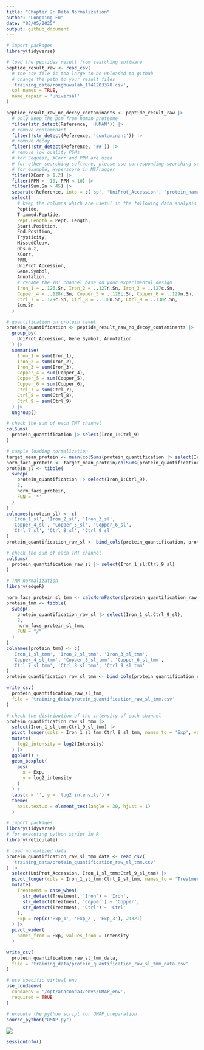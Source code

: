 ```yaml
---
title: "Chapter 2: Data Normalization"
author: "Longping Fu"
date: "03/05/2025"
output: github_document
---
```


```r
# import packages
library(tidyverse)

# load the peptides result from searching software
peptide_result_raw <- read_csv(
  # the csv file is too large to be uploaded to github
  # change the path to your result files
  'training_data/ronghuwulab_1741203378.csv',
  col_names = TRUE,
  name_repair = 'universal'
)

```

```r
peptide_result_raw_no_decoy_contaminants <- peptide_result_raw |> 
  # only keep the psm from human proteome
  filter(str_detect(Reference, 'HUMAN')) |> 
  # remove contaminant
  filter(!str_detect(Reference, 'contaminant')) |> 
  # remove decoy
  filter(!str_detect(Reference, '##')) |> 
  # remove low quality PSMs
  # for Sequest, XCorr and PPM are used
  # for other searching software, please use corresponding searching score
  # for example, Hyperscore in MSFragger
  filter(XCorr > 1.2) |> 
  filter(PPM > -10, PPM < 10) |> 
  filter(Sum.Sn > 45) |> 
  separate(Reference, into = c('sp', 'UniProt_Accession', 'protein_name'), sep = '\\|') |> 
  select(
    # keep the columns which are useful in the following data analysis
    Peptide,
    Trimmed.Peptide, 
    Pept.Length = Pept..Length, 
    Start.Position, 
    End.Position, 
    Trypticity, 
    MissedCleav,
    Obs.m.z, 
    XCorr, 
    PPM, 
    UniProt_Accession, 
    Gene.Symbol, 
    Annotation, 
    # rename the TMT channel base on your experimental design
    Iron_1 = ..126.Sn, Iron_2 = ..127n.Sn, Iron_3 = ..127c.Sn,
    Copper_4 = ..128n.Sn, Copper_5 = ..128c.Sn, Copper_6 = ..129n.Sn,
    Ctrl_7 = ..129c.Sn, Ctrl_8 = ..130n.Sn, Ctrl_9 = ..130c.Sn, 
    Sum.Sn
  )
```

```r
# quantification on protein level
protein_quantification <- peptide_result_raw_no_decoy_contaminants |> 
  group_by(
    UniProt_Accession, Gene.Symbol, Annotation
  ) |> 
  summarise(
    Iron_1 = sum(Iron_1),
    Iron_2 = sum(Iron_2),
    Iron_3 = sum(Iron_3),
    Copper_4 = sum(Copper_4),
    Copper_5 = sum(Copper_5),
    Copper_6 = sum(Copper_6),
    Ctrl_7 = sum(Ctrl_7),
    Ctrl_8 = sum(Ctrl_8),
    Ctrl_9 = sum(Ctrl_9)
  ) |> 
  ungroup()
```

```r
# check the sum of each TMT channel
colSums(
  protein_quantification |> select(Iron_1:Ctrl_9)
)
```

```r
# sample loading normalization
target_mean_protein <- mean(colSums(protein_quantification |> select(Iron_1:Ctrl_9)))
norm_facs_protein <- target_mean_protein/colSums(protein_quantification |> select(Iron_1:Ctrl_9))
protein_sl <- tibble(
  sweep(
    protein_quantification |> select(Iron_1:Ctrl_9), 
    2, 
    norm_facs_protein, 
    FUN = '*'
  )
)
colnames(protein_sl) <- c(
  'Iron_1_sl', 'Iron_2_sl', 'Iron_3_sl', 
  'Copper_4_sl', 'Copper_5_sl', 'Copper_6_sl',
  'Ctrl_7_sl', 'Ctrl_8_sl', 'Ctrl_9_sl'
)
protein_quantification_raw_sl <- bind_cols(protein_quantification, protein_sl)
```

```r
# check the sum of each TMT channel
colSums(
  protein_quantification_raw_sl |> select(Iron_1_sl:Ctrl_9_sl)
)
```

```r
# TMM normalization
library(edgeR)

norm_facs_protein_sl_tmm <- calcNormFactors(protein_quantification_raw_sl |> select(Iron_1_sl:Ctrl_9_sl))
protein_tmm <- tibble(
  sweep(
    protein_quantification_raw_sl |> select(Iron_1_sl:Ctrl_9_sl), 
    2, 
    norm_facs_protein_sl_tmm, 
    FUN = "/"
  )
)
colnames(protein_tmm) <- c(
  'Iron_1_sl_tmm', 'Iron_2_sl_tmm', 'Iron_3_sl_tmm', 
  'Copper_4_sl_tmm', 'Copper_5_sl_tmm', 'Copper_6_sl_tmm',
  'Ctrl_7_sl_tmm', 'Ctrl_8_sl_tmm', 'Ctrl_9_sl_tmm'
)
protein_quantification_raw_sl_tmm <- bind_cols(protein_quantification_raw_sl, protein_tmm)

write_csv(
  protein_quantification_raw_sl_tmm,
  file = 'training_data/protein_quantification_raw_sl_tmm.csv'
)
```

```r
# check the distribution of the intensity of each channel
protein_quantification_raw_sl_tmm |> 
  select(Iron_1_sl_tmm:Ctrl_9_sl_tmm) |> 
  pivot_longer(cols = Iron_1_sl_tmm:Ctrl_9_sl_tmm, names_to = 'Exp', values_to = 'Intensity') |> 
  mutate(
    log2_intensity = log2(Intensity)
  ) |> 
  ggplot() +
  geom_boxplot(
    aes(
      x = Exp,
      y = log2_intensity
    )
  ) +
  labs(x = '', y = 'log2 intensity') +
  theme(
    axis.text.x = element_text(angle = 30, hjust = 1)
  )
```

```r
# import packages
library(tidyverse)
# for executing python script in R
library(reticulate)

# load normalized data
protein_quantification_raw_sl_tmm_data <- read_csv(
  'training_data/protein_quantification_raw_sl_tmm.csv'
) |> 
  select(UniProt_Accession, Iron_1_sl_tmm:Ctrl_9_sl_tmm) |> 
  pivot_longer(cols = Iron_1_sl_tmm:Ctrl_9_sl_tmm, names_to = 'Treatment', values_to = 'Intensity') |> 
  mutate(
    Treatment = case_when(
      str_detect(Treatment, 'Iron') ~ 'Iron',
      str_detect(Treatment, 'Copper') ~ 'Copper',
      str_detect(Treatment, 'Ctrl') ~ 'Ctrl'
    ),
    Exp = rep(c('Exp_1', 'Exp_2', 'Exp_3'), 21321)
  ) |> 
  pivot_wider(
    names_from = Exp, values_from = Intensity
  )

write_csv(
  protein_quantification_raw_sl_tmm_data,
  file = 'training_data/protein_quantification_raw_sl_tmm_data.csv'
)

# use specific virtual env
use_condaenv(
  condaenv = '/opt/anaconda3/envs/UMAP_env',
  required = TRUE
)

# execute the python script for UMAP_preparation
source_python("UMAP.py")

```

![](training_data/umap_plot.png)

```r
sessionInfo()
```